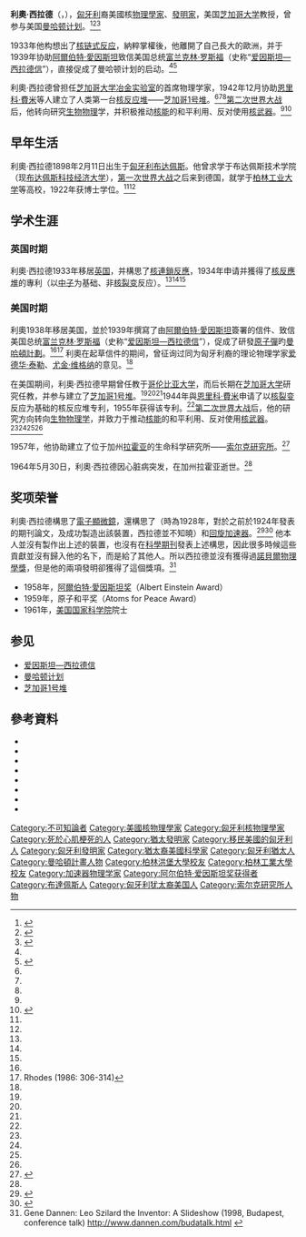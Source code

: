 {{Infobox scientist
|name              = 利奧·西拉德<br>Leó Szilárd
|image             = Leo Szilard.jpg
|image_size        =
|caption           = 1960年前後的西拉德
|birth_date        = {{birth date|1898|2|11|mf=y}}
|birth_place       = {{flag|Austria-Hungary}}[[布達佩斯|布達佩斯]]
|death_date        = {{death date and age|1964|5|30|1898|2|11|mf=y}}
|death_place       = {{flag|USA}}[[加州|加州]][[拉霍亞|拉霍亞]]
|residence         = 匈牙利、德國、美國、英國
|citizenship       = {{flag|Kingdom of Hungary}}<br>{{flag|Weimar Republic}}<ref>見 [http://worldwide.espacenet.com/publicationDetails/originalDocument?locale=en_EP&FT=D&CC=GB&DB=&NR=630726A&date=19360330&ND=&KC=A Szilárd's patent specification] {{Wayback|url=http://worldwide.espacenet.com/publicationDetails/originalDocument?locale=en_EP&FT=D&CC=GB&DB=&NR=630726A&date=19360330&ND=&KC=A |date=20170903230711 }} 1934</ref><br>{{flag|USA}}
|fields            = [[物理學|物理學]]（[[核物理|核物理]]）
|workplaces        = [[柏林洪堡大學|柏林洪堡大學]]<br>[[哥倫比亞大學|哥倫比亞大學]]<br>[[芝加哥大學|芝加哥大學]]<br>[[索爾克研究所|索爾克研究所]]
|alma_mater        = [[布達佩斯科技經濟大學|布達佩斯工業大學]]<br>[[柏林工業大學|柏林工業大學]] <br />[[柏林洪堡大學|柏林洪堡大學]]
|doctoral_advisor  = [[馬克斯·馮·勞厄|馬克斯·馮·勞厄]]
|academic_advisors = [[阿爾伯特·愛因斯坦|阿爾伯特·愛因斯坦]]
|doctoral_students =
|notable_students  = 
|known_for         = [[核連鎖反應|核連鎖反應]]<br />{{link-en|西拉德請願書|Atoms for Peace Award}}<br />[[愛因斯坦—西拉德信|愛因斯坦—西拉德信]]<br />{{link-en|鈷彈|Cobalt bomb}}<br />[[吸附式製冷|吸附式製冷]]<br />{{link-en|西拉德發動機|Entropy in thermodynamics and information theory#Szilard's engine}}<br />{{link-en|愛因斯坦─西拉德冷凍機|Einstein-Szilard refrigerator}}
|author_abbrev_bot =
|author_abbrev_zoo =
|influences        =
|influenced        = 
|awards            = {{nowrap|{{link-en|原子和平獎|Atoms for Peace Award}}<small>（1959年）</small><br>[[阿爾伯特·愛因斯坦獎|阿爾伯特·愛因斯坦獎]] <small>（1960年）</small>}}
|signature         =  <!--(filename only)-->
|footnotes         =
}}
'''利奧·西拉德'''（{{lang-hu|Szilárd Leó}}，{{bd|1898年|2月11日|1964年|5月30日}}），[[匈牙利|匈牙利]]裔美國核[[物理學家|物理學家]]、[[發明家|發明家]]，美国[[芝加哥大学|芝加哥大学]]教授，曾参与美国[[曼哈顿计划|曼哈顿计划]]。<ref name=":0">{{Cite web|title=Leo Szilard|url=http://www.nasonline.org/publications/biographical-memoirs/memoir-pdfs/szilard-leo.pdf|accessdate=|author=|date=|format=|publisher=美国国家科学院|language=|archive-date=2019-02-14|archive-url=https://web.archive.org/web/20190214131417/http://www.nasonline.org/publications/biographical-memoirs/memoir-pdfs/szilard-leo.pdf|dead-url=no}}</ref><ref name=":1">{{Cite web|title=Pioneers and inheritors|url=https://mag.uchicago.edu/science-medicine/pioneers-and-inheritors|accessdate=2019-08-09|work=The University of Chicago Magazine|language=en|archive-date=2019-08-09|archive-url=https://web.archive.org/web/20190809212347/https://mag.uchicago.edu/science-medicine/pioneers-and-inheritors|dead-url=no}}</ref><ref name=":2">{{Cite web|title=Leo Szilard|url=https://www.atomicheritage.org/profile/leo-szilard|accessdate=2019-08-09|work=Atomic Heritage Foundation|language=en|archive-date=2019-09-04|archive-url=https://web.archive.org/web/20190904122052/https://www.atomicheritage.org/profile/leo-szilard|dead-url=no}}</ref>

1933年他构想出了[[核链式反应|核链式反应]]，納粹掌權後，他離開了自己長大的歐洲，并于1939年协助[[阿爾伯特·愛因斯坦|阿爾伯特·愛因斯坦]]致信美国总统[[富兰克林·罗斯福|富兰克林·罗斯福]]（史称“[[爱因斯坦—西拉德信|爱因斯坦—西拉德信]]”），直接促成了曼哈顿计划的启动。<ref name=":0" /><ref name=":3">{{Cite web|title=The Einstein-Szilard Letter - 1939|url=https://www.atomicheritage.org/history/einstein-szilard-letter-1939|accessdate=2019-08-09|work=Atomic Heritage Foundation|language=en|archive-date=2019-09-27|archive-url=https://web.archive.org/web/20190927085515/https://www.atomicheritage.org/history/einstein-szilard-letter-1939|dead-url=yes}}</ref>

利奧·西拉德曾担任[[芝加哥大学冶金实验室|芝加哥大学冶金实验室]]的首席物理学家，1942年12月协助[[恩里科·費米|恩里科·費米]]等人建立了人类第一台[[核反应堆|核反应堆]]——[[芝加哥1号堆|芝加哥1号堆]]。<ref name=":1" /><ref name=":2" /><ref name=":4" />[[第二次世界大战|第二次世界大战]]后，他转向研究[[生物物理|生物物理]]学，并积极推动[[核能|核能]]的和平利用、反对使用[[核武器|核武器]]。<ref name=":0" /><ref name=":4">{{Cite web|title=Leo Szilard|url=http://www.nasonline.org/member-directory/deceased-members/20001657.html|accessdate=2019-08-09|work=www.nasonline.org|archive-date=2019-08-09|archive-url=https://web.archive.org/web/20190809213218/http://www.nasonline.org/member-directory/deceased-members/20001657.html|dead-url=no}}</ref>

== 早年生活 ==
利奧·西拉德1898年2月11日出生于[[匈牙利|匈牙利]][[布达佩斯|布达佩斯]]。他曾求学于布达佩斯技术学院（现[[布达佩斯科技经济大学|布达佩斯科技经济大学]]），[[第一次世界大战|第一次世界大战]]之后来到德国，就学于[[柏林工业大学|柏林工业大学]]等高校，1922年获博士学位。<ref name=":0" /><ref name=":2" />

== 学术生涯 ==

=== 英国时期 ===
利奧·西拉德1933年移居[[英国|英国]]，并構思了[[核連鎖反應|核連鎖反應]]，1934年申请并獲得了[[核反應堆|核反應堆]]的專利（以[[中子|中子]]为基础、非[[核裂变|核裂变]]反应）。<ref name=":0" /><ref name=":1" /><ref name=":2" /> 

=== 美国时期 ===
利奧1938年移居美国，並於1939年撰寫了由[[阿爾伯特·愛因斯坦|阿爾伯特·愛因斯坦]]簽署的信件、致信美国总统[[富兰克林·罗斯福|富兰克林·罗斯福]]（史称“[[爱因斯坦—西拉德信|爱因斯坦—西拉德信]]”），促成了研發[[原子彈|原子彈]]旳[[曼哈頓計劃|曼哈頓計劃]]。<ref name=":3" /><ref>Rhodes (1986: 306-314)</ref> 利奧在起草信件的期间，曾征询过同为匈牙利裔的理论物理学家[[爱德华·泰勒|爱德华·泰勒]]、[[尤金·维格纳|尤金·维格纳]]的意见。<ref name=":3" />

在美国期间，利奧·西拉德早期曾任教于[[哥伦比亚大学|哥伦比亚大学]]，而后长期在[[芝加哥大学|芝加哥大学]]研究任教，并参与建立了[[芝加哥1号堆|芝加哥1号堆]]。<ref name=":0" /><ref name=":1" /><ref name=":2" />1944年與[[恩里科·費米|恩里科·費米]]申请了以[[核裂变|核裂变]]反应为基础的核反应堆专利，1955年获得该专利。<ref name=":2" />[[第二次世界大战|第二次世界大战]]后，他的研究方向转向[[生物物理学|生物物理学]]，并致力于推动[[核能|核能]]的和平利用、反对使用[[核武器|核武器]]。<ref name=":0" /><ref name=":1" /><ref name=":2" /><ref name=":4" />

1957年，他协助建立了位于加州[[拉霍亚|拉霍亚]]的生命科学研究所——[[索尔克研究所|索尔克研究所]]。<ref>{{Cite web|title=History of Salk|url=https://www.salk.edu/about/history-of-salk/|accessdate=2019-08-09|work=Salk Institute for Biological Studies|language=en|archive-date=2019-08-03|archive-url=https://web.archive.org/web/20190803060243/https://www.salk.edu/about/history-of-salk/|dead-url=no}}</ref>

1964年5月30日，利奧·西拉德因心脏病突发，在加州拉霍亚逝世。<ref name=":0" />

== 奖项荣誉 ==
利奧·西拉德構思了[[電子顯微鏡|電子顯微鏡]]，還構思了{{link-en|直線粒子加速器|Linear particle accelerator}}（時為1928年，對於之前{{link-en|古斯塔夫·伊辛|Gustav Ising}}於1924年發表的期刊論文，及{{link-en|羅夫·威得婁|Widerøe}}成功製造出該裝置，西拉德並不知曉）和[[回旋加速器|回旋加速器]]。<ref name="CalapriceLipscombe2005">{{cite book|author1=Alice Calaprice|author2=Trevor Lipscombe|title=Albert Einstein: A Biography|url=http://books.google.com/books?id=5eWh2O_3OAQC&pg=PA110|date=1 January 2005|publisher=Greenwood Publishing Group|isbn=978-0-313-33080-3|page=110}}</ref><ref>{{cite journal|title=Szilard as Inventor: Accelerators and More|author=Valentine L. Telegdi|url=http://physicstoday.scitation.org/doi/10.1063/1.1325189|journal=Physics Today|issue=10|doi=10.1063/1.1325189|volume=53|pages=25–28|access-date=2018-04-02|archive-date=2019-04-04|archive-url=https://web.archive.org/web/20190404124036/https://physicstoday.scitation.org/doi/10.1063/1.1325189|dead-url=no}}</ref> 他本人並沒有製作出上述的裝置，也沒有在[[科學期刊|科學期刊]]發表上述構思，因此很多時候這些貢獻並沒有歸入他的名下，而是給了其他人。所以西拉德並沒有獲得過[[諾貝爾物理學獎|諾貝爾物理學獎]]，但是他的兩項發明卻獲得了這個獎項。<ref>Gene Dannen: Leo Szilard the Inventor: A Slideshow (1998, Budapest, conference talk) http://www.dannen.com/budatalk.html {{Wayback|url=http://www.dannen.com/budatalk.html |date=20200820115244 }}</ref>

* 1958年，[[阿爾伯特·愛因斯坦奖|阿爾伯特·愛因斯坦奖]]（Albert Einstein Award）
* 1959年，原子和平奖（Atoms for Peace Award）
* 1961年，[[美国国家科学院|美国国家科学院]]院士

== 参见 ==
{{Commons category|Leo Szilard}}
* [[爱因斯坦—西拉德信|爱因斯坦—西拉德信]]
* [[曼哈顿计划|曼哈顿计划]]
* [[芝加哥1号堆|芝加哥1号堆]]

==參考資料==
{{reflist}}

* {{cite book
| publisher=University of Chicago Press
| year=1993
| isbn=0-226-04421-1
| last=Bess
| first=Michael
| title=Realism, Utopia, and the Mushroom Cloud: Four Activist Intellectuals and their Strategies for Peace, 1945-1989
}}
* {{Cite book
| publisher=K. G. Saur
| isbn=3-598-11545-8
| last1=Blumesberger
| first1=Susanne
| last2=''et al''
| title=Handbuch österreichischer Autorinnen und Autoren jüdischer Herkunft
| volume=1
| year=2002
}}
* {{Cite book
| location = New York
| publisher = Julian Messner
| isbn = 0-671-32523-X
| last1 = Esterer
| first1 = Arnulf K.
| last2 = Esterer
| first2 = Luise A.
| title = Prophet of the Atomic Age: Leo Szilárd
| year = 1972
}}
* {{Cite book
| location=Germany
| publisher=Peter Lang
| isbn=3-03911-331-3
| last=Frank
| first=Tibor
| title=Double exile: migrations of Jewish-Hungarian professionals through Germany to the United States, 1919-1945
| volume=7
| series=Exile Studies
| year=2008
}}
* {{Cite book
| publisher = Skyhorse Publishing
| isbn = 1-626-36023-5
| last1 = Lanouette
| first1 = William
| last2 = Silard
| first2 = Bela
| title = Genius in the Shadows: A Biography of Leo Szilárd: The Man Behind The Bomb
| location = New York
| year = 2013
}}
* {{cite book
 |last1 = Rhodes |first1 = Richard
 |title = The Making of the Atomic Bomb
 |url = https://archive.org/details/makingofatomicbo00rhod |location = New York
 |publisher = [[Simon_and_Schuster|Simon and Schuster]]
 |year = 1986
 |isbn = 0671441337
}}
* {{Cite book
| publisher = The MIT Press
| isbn = 0-262-69070-5
| last1 = Szilárd
| first1 = Leo
| last2 = Weiss-Szilárd
| first2 = Gertrud
| others = Spencer R.  Weart  (ed.)
| title = Leo Szilárd: His Version of the Facts : Selected Recollections and Correspondence
| location = Cambridge, MA.
| year = 1978
}}
* {{Cite book
| edition = Expanded edition from 1961 original
| publisher = Stanford University Press
| isbn = 0-8047-1754-0
| last = Szilárd
| first = Leo
| title = The Voice of the Dolphins: And Other Stories
| url = https://archive.org/details/voiceofdolphinso00szil_0
| location = Stanford, CA.
| year = 1992
}}

{{阿尔伯特·爱因斯坦奖获得者}}
{{Authority control}}

{{DEFAULTSORT:Szilard, Leo}}
[[Category:不可知論者|Category:不可知論者]]
[[Category:美國核物理學家|Category:美國核物理學家]]
[[Category:匈牙利核物理學家|Category:匈牙利核物理學家]]
[[Category:死於心肌梗死的人|Category:死於心肌梗死的人]]
[[Category:猶太發明家|Category:猶太發明家]]
[[Category:移民美國的匈牙利人|Category:移民美國的匈牙利人]]
[[Category:匈牙利發明家|Category:匈牙利發明家]]
[[Category:猶太裔美國科學家|Category:猶太裔美國科學家]]
[[Category:匈牙利猶太人|Category:匈牙利猶太人]]
[[Category:曼哈頓計畫人物|Category:曼哈頓計畫人物]]
[[Category:柏林洪堡大學校友|Category:柏林洪堡大學校友]]
[[Category:柏林工業大學校友|Category:柏林工業大學校友]]
[[Category:加速器物理学家|Category:加速器物理学家]]
[[Category:阿尔伯特·爱因斯坦奖获得者|Category:阿尔伯特·爱因斯坦奖获得者]]
[[Category:布達佩斯人|Category:布達佩斯人]]
[[Category:匈牙利犹太裔美国人|Category:匈牙利犹太裔美国人]]
[[Category:索尔克研究所人物|Category:索尔克研究所人物]]
